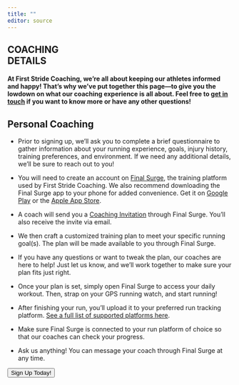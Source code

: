 ```yaml
---
title: ""
editor: source
---
```


```{=html}
<h2><span class="highlight">COACHING<br>DETAILS</span></h2>
```
#### At First Stride Coaching, we're all about keeping our athletes informed and happy! That's why we've put together this page—to give you the lowdown on what our coaching experience is all about. Feel free to [get in touch](https://firststridecoaching.com/plans.html) if you want to know more or have any other questions!

## Personal Coaching

::: custom-list-container
::: custom-list
-   Prior to signing up, we'll ask you to complete a brief questionnaire to gather information about your running experience, goals, injury history, training preferences, and environment. If we need any additional details, we'll be sure to reach out to you!

-   You will need to create an account on [Final Surge](https://www.finalsurge.com/), the training platform used by First Stride Coaching. We also recommend downloading the Final Surge app to your phone for added convenience. Get it on [Google Play](https://play.google.com/store/apps/details?id=com.finalsurge.runtracker) or the [Apple App Store](https://apps.apple.com/us/app/final-surge-mobile/id929796646?ls=1).

-   A coach will send you a [Coaching Invitation](https://support.finalsurge.com/hc/en-us/articles/360051996673-Connecting-with-your-Coach) through Final Surge. You'll also receive the invite via email.

-   We then craft a customized training plan to meet your specific running goal(s). The plan will be made available to you through Final Surge.

-   If you have any questions or want to tweak the plan, our coaches are here to help! Just let us know, and we'll work together to make sure your plan fits just right.

-   Once your plan is set, simply open Final Surge to access your daily workout. Then, strap on your GPS running watch, and start running!

-   After finishing your run, you'll upload it to your preferred run tracking platform. [See a full list of supported platforms here](https://www.finalsurge.com/connected-apps).

-   Make sure Final Surge is connected to your run platform of choice so that our coaches can check your progress.

-   Ask us anything! You can message your coach through Final Surge at any time.
:::
:::

::: work-container
```{=html}
<!DOCTYPE html>
<html lang="en">
<head>
  <meta charset="UTF-8">
  <meta name="viewport" content="width=device-width, initial-scale=1.0">
  <title>Button Navigation</title>
  <!-- Include your compiled CSS file -->
  <link rel="stylesheet" href="styles.css">
</head>
<body>

<button class="button" id="externalLink">Sign Up Today!</button>

<script>
document.getElementById("externalLink").addEventListener("click", function() {
  window.location.href = "https://www.finalsurge.com/coach/firststridecoaching"; // Replace with your external URL
});
</script>

</body>
</html>
```
:::
